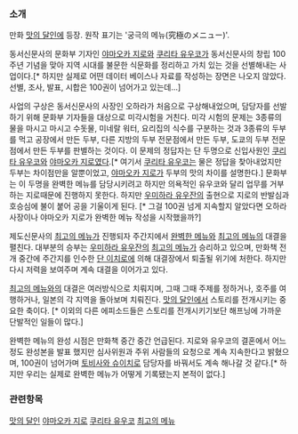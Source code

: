 === 소개 ===
만화 [[맛의 달인]]에 등장. 원작 표기는 '궁극의 메뉴(究極のメニュー)'.

동서신문사의 문화부 기자인 [[야마오카 지로]]와 [[쿠리타 유우코]]가 동서신문사의 창립 100주년 기념을 맞아 지역 시대를 불문한 식문화를 정리하고 가치 있는 것을 선별해내는 사업이다.[* 하지만 실제로 어떤 데이터 베이스나 자료를 작성하는 장면은 나오지 않았다. 선별, 조사, 발표, 시합은 100권이 넘어가고 있는데...]

사업의 구상은 동서신문사의 사장인 오하라가 처음으로 구상해내었으며, 담당자를 선발하기 위해 문화부 기자들을 대상으로 미각시험을 거친다. 미각 시험의 문제는 3종류의 물을 마시고 마시고 수돗물, 미네랄 워터, 요리집의 식수를 구분하는 것과 3종류의 두부를 먹고 공장에서 만든 두부, 다른 지방의 두부 전문점에서 만든 두부, 도쿄의 두부 전문점에서 만든 두부를 판별하는 것이다. 이 문제의 정답자는 단 두명으로 신입사원인 [[쿠리타 유우코]]와 [[야마오카 지로]]였다.[* 여기서 [[쿠리타 유우코]]는 물은 정답을 찾아내었지만 두부는 차이점만을 알뿐이었고, [[야마오카 지로]]가 두부의 맛의 차이를 설명한다.] 문화부는 이 두명을 완벽한 메뉴를 담당시키려고 하지만 의욕적인 유우코와 달리 업무를 거부하는 지로때문에 진행하지 못한다. 하지만 [[우미하라 유우잔]]의 출현으로 지로의 반발심과 호승심에 불이 붙어 공을 기울이게 된다. [* 그걸 100권 넘게 지속할지 알았다면 오하라 사장이나 야마오카 지로가 완벽한 메뉴 작성을 시작했을까?]

제도신문사의 [[최고의 메뉴]]가 진행되자 주간지에서 [[완벽한 메뉴]]와 [[최고의 메뉴]]의 대결을 펼친다. 대부분의 승부는 [[우미하라 유우잔]]의 [[최고의 메뉴]]가 승리하고 있으며, 만화책 전개 중간에 주간지를 인수한 [[단 이치로]]에 의해 대결장에서 퇴출될 위기에 처한다. 하지만 다시 저력을 보여주며 계속 대결을 이어가고 있다. 

[[최고의 메뉴]]와의 대결은 여러방식으로 치뤄지며, 그때 그때 주제를 정하거나, 호주를 여행하거나, 일본의 각 지역을 돌아보며 치뤄진다. [[맛의 달인]]에서 스토리를 전개시키는 중요한 축이다. [* 이외의 다른 에피소드들은 스토리를 전개시키기보단 해프닝에 가까운 단발적인 일들이 많다.]

완벽한 메뉴의 완성 시점은 만화책 중간 중간 언급된다. 지로와 유우코의 결혼에서 어느정도 완성본을 발표 했지만 심사위원과 주위 사람들의 요청으로 계속 지속한다고 밝혔으며, 100권이 넘어가며 [[토비사와 슈이치]]로 담당자를 바꿔서도 계속 해나갈 것 같다.[* 하지만 우리는 실제로 완벽한 메뉴가 어떻게 기록됐는지 본적이 없다.]

=== 관련항목 ===
[[맛의 달인]]
[[야마오카 지로]]
[[쿠리타 유우코]]
[[최고의 메뉴]]
